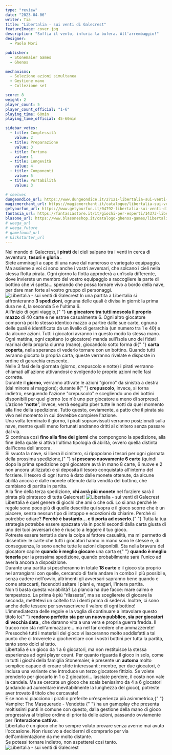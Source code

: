 ```yaml
---
type: "review"
date: "2023-04-06"
writer: Tia
title: "Libertalia - sui venti di Galecrest"
featureImage: cover.jpg
description: "Soffia il vento, infuria la bufera. All'arrembaggio!"
designer:
  - Paolo Mori

publisher:
  - Stonemaier Games
  - Ghenos

mechanisms:
  - Selezione azioni simultanea
  - Gestione mano
  - Collezione set

score: 8
weight: 2
player_count: 5
player_count_official: "1-6"
playing_time: 60min
playing_time_official: 45-60min

sidebar_votes:
  - title: Complessità
    value: 2
  - title: Preparazione
    value: 3
  - title: Fortuna
    value: 1
  - title: Longevità
    value: 4
  - title: Componenti
    value: 5
  - title: Portabilità
    value: 3

# seelves
dungeondice_url: https://www.dungeondice.it/27121-libertalia-sui-venti-di-galecrest.html
magicmerchant_url: https://magicmerchant.it/catalogue/libertalia-sui-venti-di-galecrest-59910/
getyourfun_url: https://www.getyourfun.it/04792-libertalia-sui-venti-di-galecrest-giochi-di-carte.html
fantasia_url: https://fantasiastore.it/it/giochi-per-esperti/14373-libertalia-sui-venti-di-galecrest.html
blasone_url: https://www.blasoneshop.it/catalogo-ghenos-games/libertalia-sui-venti-di-galecrest-74-1392
# weega_url
# weega_future
# gamefound_url
# kickstarter_url
---
```


<Setting>
  Nel mondo di Galecrest, <strong>i pirati</strong> dei cieli salpano tra i
  venti in cerca di avventura, <strong>tesori</strong> e <strong>gloria</strong>
  .<br />
  Siete ammiragli a capo di una nave dal numeroso e variegato equipaggio. Ma
  assieme a voi ci sono anche i vostri avversari, che solcano i cieli nella
  stessa flotta pirata. Ogni giorno la flotta approderà a un’isola differente,
  dove invierete un membro del vostro equipaggio a raccogliere la parte di
  bottino che vi spetta… sperando che possa tornare vivo a bordo della nave, per
  dare man forte al vostro gruppo di personaggi.
</Setting>

<img src="./game1.jpg" alt="Libertalia - sui venti di Galecrest" />

<Rules>
  In una partita a Libertalia si affronteranno <strong>3 spedizioni</strong>,
  ognuna delle quali è divisa in giorni: la prima dura ne 4, la seconda 5 e
  l'ultima 6.
  <br />
  All'inizio di ogni viaggio,{" "}
  <strong>un giocatore tra tutti mescola il proprio mazzo</strong> di 40 carte e
  ne estrae casualmente 6. Ogni altro giocatore comporrà poi lo stesso identico
  mazzo a partire dalle sue carte, ognuna delle quali è identificata da un
  livello di gerarchia (un numero tra 1 e 40) e da alcune azioni. Tutti i
  giocatori avranno in questo modo la stessa mano.
  <br />
  Ogni mattina, ogni capitano (o giocatore) manda sull'isola uno dei fidati
  marinai della propria ciurma (mano), giocandolo sotto forma di{" "}
  <strong>carta coperta</strong>, nella speranza di vederlo tornare con un
  bottino. Quando tutti avranno giocato la propria carta, queste verranno
  rivelate e disposte in ordine di gerarchia crescente.
  <br />
  Nelle 3 fasi della giornata (giorno, crepuscolo e notte) i pirati verranno
  chiamati all'azione attivandosi e svolgendo le proprie azioni nelle fasi
  corrette.
  <br />
  Durante il <strong>giorno</strong>, verranno attivate le azioni "giorno" da
  sinistra a destra (dal minore al maggiore); durante il{" "}
  <strong>crepuscolo</strong>, invece, si torna indietro, eseguendo l'azione
  "crepuscolo" e scegliendo uno dei bottini disponibili per quel giorno (ce n'è
  uno per giocatore a meno di sorprese). L'azione “<strong>notte</strong>”,
  invece, verrà eseguita pber tutte le notti da quel momento alla fine della
  spedizione. Tutto questo, ovviamente, a patto che il pirata sia vivo nel
  momento in cui dovrebbe compiere l'azione.
  <br />
  Una volta terminato il giorno, i pirati sopravvissuti verranno posizionati
  sulla nave, mentre quelli meno fortunati andranno dritti al cimitero senza
  passare dal via. <br />
  Si continua così <strong>fino alla fine dei giorni</strong> che compongono la spedizione,
  alla fine della quale si attiva l'ultima tipologia di abilità, ovvero quella distinta
  dall'icona dell'ancora. <br />
  Si svuota la nave, si libera il cimitero, si ripopolano i tesori per ogni
  giornata della prossima spedizione,{" "}
  <strong>si pescano nuovamente 6 carte</strong> (quindi dopo la prima
  spedizione ogni giocatore avrà in mano 8 carte, 6 nuove e 2 non ancora
  utilizzate) e si deposita il tesoro conquistato all'interno del forziere. Il
  tesoro di ogni turno è dato dalle monete ottenute, da alcune abilità ancora e
  dalle monete ottenute dalla vendita del bottino, che cambiano di partita in
  partita.
  <br />
  Alla fine della terza spedizione, <strong>chi avrà più monete</strong> nel
  forziere sarà il pirata più piratesco di tutta Galecrest!
</Rules>

<img src="./game2.jpg" alt="Libertalia - sui venti di Galecrest" />

<Feedback>
  Libertalia è quel genere di giochi che ami o che odi. Lo si ama perché le
  regole sono poco più di quelle descritte qui sopra e il gioco scorre che è un
  piacere, senza nessun tipo di intoppo e eccezioni da chiarire. Perché si
  potrebbe odiare? <strong>Perché è bastardo… e ti porta ad esserlo.</strong>{" "}
  Tutta la tua strategia potrebbe essere spazzata via in pochi secondi dalla
  carta giusta di uno dei tuoi avversari che è riuscito a leggere il tuo gioco.
  <br />
  Potreste essere tentati a dare la colpa al fattore casualità, ma mi permetto
  di dissentire: le carte che tutti i giocatori hanno in mano sono le stesse e,
  di conseguenza, lo sono anche tutte le azioni disponibili. Sta nella bravura
  del giocatore capire <strong>quando è meglio giocare</strong> una carta e{" "}
  <strong>quando è meglio tenerla</strong> per la prossima spedizione, quando
  probabilmente sarà l'unico ad averla ancora a disposizione.
  <br />
  Durante una partita si pescheranno in totale <strong>18 carte</strong> e il
  gioco sta proprio nel arrangiarsi con quelle, cercando di farle andare in
  combo il più possibile, senza cadere nell'ovvio, altrimenti gli avversari
  sapranno bene quando e come attaccarti, facendoti saltare i piani e, magari,
  l'intera partita.
  <br />
  Non ti basta questa variabilità? La plancia ha due facce: mare calmo e
  tempestoso. La prima è più “rilassata”, ma se sceglierete di giocare la
  seconda, mettetevi un coltello tra i denti prima di sedervi. Inoltre, ci sono
  anche delle tessere per sovrascrivere il valore di ogni bottino!
  <br />
  L'immediatezza delle regole e la voglia di continuare a intavolare questo
  titolo lo{" "}
  <strong>
    rendono perfetto sia per un nuovo pubblico, sia per giocatori di vecchia
    data
  </strong>
  , che daranno vita a una vera e propria guerra fredda. Il trucco non sta nell'ammazzare…
  ma nel far credere che ammazzerete! <br />
  Pressoché tutti i materiali del gioco vi lasceranno molto soddisfatti a tal
  punto che ci troverete a giocherellare con i vostri bottini per tutta la
  partita, tanto sono dolci al tatto. <br />
  Libertalia è un gioco da 1 a 6 giocatori, ma non restituisce la stessa esperienza
  ad ogni player count. Per quanto riguarda il gioco in solo, come in tutti i giochi
  della famiglia Stonemaier, è presente un <strong>automa</strong> molto semplice
  capace di creare sfide interessanti; mentre, per due giocatori, è inclusa una variante
  che introduce un terzo giocatore fittizio. Se volete prenderlo per giocarlo in
  1 o 2 giocatori… lasciate perdere, il costo non vale la candela. Ma se cercate
  un gioco che scala benissimo da 4 a 6 giocatori (andando ad aumentare inevitabilmente
  la lunghezza del gioco), potreste aver trovato il titolo che cercavate!
  <br />E se non vi piacciono i pirati o preferite un’esperienza più
  asimmetrica,{" "}
  <Link to="/reviews/vampiri-la-masquerade-vendetta">
    Vampire: The Masquerade - Vendetta
  </Link>{" "}
  ha un gameplay che presenta moltissimi punti in comune con questo, dalla
  gestione della mano di gioco progressiva al triplice ordine di priorità delle
  azioni, passando ovviamente per l’<strong>interazione cattiva</strong>.
  <br />
  Libertalia è un gioco che ho sempre voluto provare senza averne mai avuto
  l'occasione. Non riuscivo a decidermi di comprarlo per via dell'ambientazione
  da me molto distante. <br />
  Se potessi tornare indietro, non aspetterei così tanto.
</Feedback>

<img src="./game3.jpg" alt="Libertalia - sui venti di Galecrest" />
